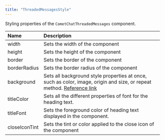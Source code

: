 ```yaml
---
title: "ThreadedMessagesStyle"
---
```


Styling properties of the `CometChatThreadedMessages` component.

| Name          | Description                                                                                                                                                                          |
| :------------- | :------------------------------------------------------------------------------------------------------------------------------------------------------------------------------------ |
| width         | Sets the width of the component                                                                                                                                                      |
| height        | Sets the height of the component                                                                                                                                                     |
| border        | Sets the border of the component                                                                                                                                                     |
| borderRadius  | Sets the border radius of the component                                                                                                                                              |
| background    | Sets all background style properties at once, such as color, image, origin and size, or repeat method. [Reference link](https://developer.mozilla.org/en-US/docs/Web/CSS/background) |
| titleColor    | Sets all the different properties of font for the heading text.                                                                                                                      |
| titleFont     | Sets the foreground color of heading text displayed in the component.                                                                                                                |
| closeIconTint | Sets the tint or color applied to the close icon of the component                                                                                                                    |
